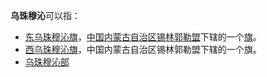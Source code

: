 '''乌珠穆沁'''可以指：
* [[东乌珠穆沁旗|东乌珠穆沁旗]]，[[中国|中国]][[内蒙古自治区|内蒙古自治区]][[锡林郭勒盟|锡林郭勒盟]]下辖的一个[[旗|旗]]。
* [[西乌珠穆沁旗|西乌珠穆沁旗]]，中国内蒙古自治区锡林郭勒盟下辖的一个旗。
* [[乌珠穆沁部|乌珠穆沁部]]
{{disambig|Cat=四字中国地名消歧义}}